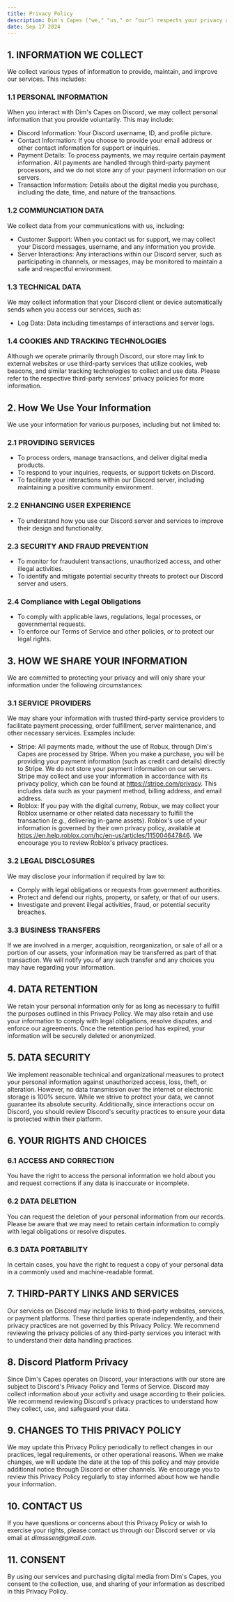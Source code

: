 ```yaml
---
title: Privacy Policy
description: Dim's Capes ("we," "us," or "our") respects your privacy and is committed to protecting your personal data. This Privacy Policy explains how we collect, use, disclose, and safeguard your information when you visit and interact with our digital media webstore on Discord. By accessing our services, you agree to the terms of this Privacy Policy.
date: Sep 17 2024
---
```


## 1. INFORMATION WE COLLECT
We collect various types of information to provide, maintain, and improve our services. This includes:

### 1.1 PERSONAL INFORMATION
When you interact with Dim's Capes on Discord, we may collect personal information that you provide voluntarily. This may include:
- Discord Information: Your Discord username, ID, and profile picture.
- Contact Information: If you choose to provide your email address or other contact information for support or inquiries.
- Payment Details: To process payments, we may require certain payment information. All payments are handled through third-party payment processors, and we do not store any of your payment information on our servers.
- Transaction Information: Details about the digital media you purchase, including the date, time, and nature of the transactions.

### 1.2 COMMUNCIATION DATA
We collect data from your communications with us, including:
- Customer Support: When you contact us for support, we may collect your Discord messages, username, and any information you provide.
- Server Interactions: Any interactions within our Discord server, such as participating in channels, or messages, may be monitored to maintain a safe and respectful environment.

### 1.3 TECHNICAL DATA
We may collect information that your Discord client or device automatically sends when you access our services, such as:
- Log Data: Data including timestamps of interactions and server logs.

### 1.4 COOKIES AND TRACKING TECHNOLOGIES
Although we operate primarily through Discord, our store may link to external websites or use third-party services that utilize cookies, web beacons, and similar tracking technologies to collect and use data. Please refer to the respective third-party services' privacy policies for more information.

## 2. How We Use Your Information
We use your information for various purposes, including but not limited to:

### 2.1 PROVIDING SERVICES
- To process orders, manage transactions, and deliver digital media products.
- To respond to your inquiries, requests, or support tickets on Discord.
- To facilitate your interactions within our Discord server, including maintaining a positive community environment.

### 2.2 ENHANCING USER EXPERIENCE
- To understand how you use our Discord server and services to improve their design and functionality.

### 2.3 SECURITY AND FRAUD PREVENTION
- To monitor for fraudulent transactions, unauthorized access, and other illegal activities.
- To identify and mitigate potential security threats to protect our Discord server and users.

### 2.4 Compliance with Legal Obligations
- To comply with applicable laws, regulations, legal processes, or governmental requests.
- To enforce our Terms of Service and other policies, or to protect our legal rights.

## 3. HOW WE SHARE YOUR INFORMATION
We are committed to protecting your privacy and will only share your information under the following circumstances:

### 3.1 SERVICE PROVIDERS
We may share your information with trusted third-party service providers to facilitate payment processing, order fulfillment, server maintenance, and other necessary services. Examples include:
- Stripe: All payments made, without the use of Robux, through Dim's Capes are processed by Stripe. When you make a purchase, you will be providing your payment information (such as credit card details) directly to Stripe. We do not store your payment information on our servers. Stripe may collect and use your information in accordance with its privacy policy, which can be found at https://stripe.com/privacy. This includes data such as your payment method, billing address, and email address.
- Roblox: If you pay with the digital curreny, Robux, we may collect your Roblox username or other related data necessary to fulfill the transaction (e.g., delivering in-game assets). Roblox's use of your information is governed by their own privacy policy, available at https://en.help.roblox.com/hc/en-us/articles/115004647846. We encourage you to review Roblox's privacy practices.

### 3.2 LEGAL DISCLOSURES
We may disclose your information if required by law to:
- Comply with legal obligations or requests from government authorities.
- Protect and defend our rights, property, or safety, or that of our users.
- Investigate and prevent illegal activities, fraud, or potential security breaches.

### 3.3 BUSINESS TRANSFERS
If we are involved in a merger, acquisition, reorganization, or sale of all or a portion of our assets, your information may be transferred as part of that transaction. We will notify you of any such transfer and any choices you may have regarding your information.

## 4. DATA RETENTION
We retain your personal information only for as long as necessary to fulfill the purposes outlined in this Privacy Policy. We may also retain and use your information to comply with legal obligations, resolve disputes, and enforce our agreements. Once the retention period has expired, your information will be securely deleted or anonymized.

## 5. DATA SECURITY
We implement reasonable technical and organizational measures to protect your personal information against unauthorized access, loss, theft, or alteration. However, no data transmission over the internet or electronic storage is 100% secure. While we strive to protect your data, we cannot guarantee its absolute security. Additionally, since interactions occur on Discord, you should review Discord's security practices to ensure your data is protected within their platform.

## 6. YOUR RIGHTS AND CHOICES
### 6.1 ACCESS AND CORRECTION
You have the right to access the personal information we hold about you and request corrections if any data is inaccurate or incomplete.

### 6.2 DATA DELETION
You can request the deletion of your personal information from our records. Please be aware that we may need to retain certain information to comply with legal obligations or resolve disputes.

### 6.3 DATA PORTABILITY
In certain cases, you have the right to request a copy of your personal data in a commonly used and machine-readable format.

## 7. THIRD-PARTY LINKS AND SERVICES
Our services on Discord may include links to third-party websites, services, or payment platforms. These third parties operate independently, and their privacy practices are not governed by this Privacy Policy. We recommend reviewing the privacy policies of any third-party services you interact with to understand their data handling practices.

## 8. Discord Platform Privacy
Since Dim's Capes operates on Discord, your interactions with our store are subject to Discord's Privacy Policy and Terms of Service. Discord may collect information about your activity and usage according to their policies. We recommend reviewing Discord's privacy practices to understand how they collect, use, and safeguard your data.

## 9. CHANGES TO THIS PRIVACY POLICY
We may update this Privacy Policy periodically to reflect changes in our practices, legal requirements, or other operational reasons. When we make changes, we will update the date at the top of this policy and may provide additional notice through Discord or other channels. We encourage you to review this Privacy Policy regularly to stay informed about how we handle your information.

## 10. CONTACT US
If you have questions or concerns about this Privacy Policy or wish to exercise your rights, please contact us through our Discord server or via email at _dimsssen@gmail.com_.

## 11. CONSENT
By using our services and purchasing digital media from Dim's Capes, you consent to the collection, use, and sharing of your information as described in this Privacy Policy.
